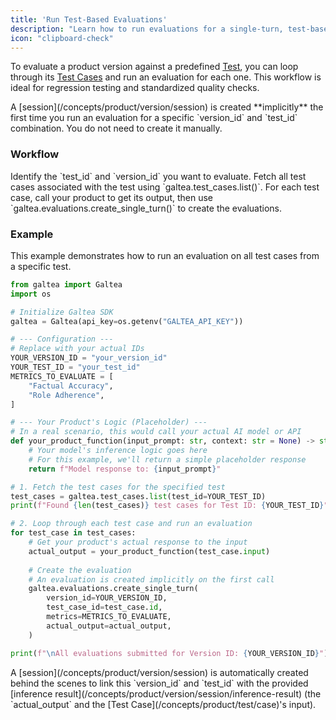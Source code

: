 ```yaml
---
title: 'Run Test-Based Evaluations'
description: "Learn how to run evaluations for a single-turn, test-based workflow."
icon: "clipboard-check"
---
```


To evaluate a product version against a predefined [Test](/concepts/product/test), you can loop through its [Test Cases](/concepts/product/test/case) and run an evaluation for each one. This workflow is ideal for regression testing and standardized quality checks.

<Info>
  A [session](/concepts/product/version/session) is created **implicitly** the first time you run an evaluation for a specific `version_id` and `test_id` combination. You do not need to create it manually.
</Info>

### Workflow

<Steps>
    <Step title="Select a Test and Version">
        Identify the `test_id` and `version_id` you want to evaluate.
    </Step>
    <Step title="Iterate Through Test Cases">
        Fetch all test cases associated with the test using `galtea.test_cases.list()`.
    </Step>
    <Step title="Generate and Evaluate Output">
        For each test case, call your product to get its output, then use `galtea.evaluations.create_single_turn()` to create the evaluations.
    </Step>
</Steps>

### Example

This example demonstrates how to run an evaluation on all test cases from a specific test.

```python
from galtea import Galtea
import os

# Initialize Galtea SDK
galtea = Galtea(api_key=os.getenv("GALTEA_API_KEY"))

# --- Configuration ---
# Replace with your actual IDs
YOUR_VERSION_ID = "your_version_id"
YOUR_TEST_ID = "your_test_id"
METRICS_TO_EVALUATE = [
    "Factual Accuracy",
    "Role Adherence",
]

# --- Your Product's Logic (Placeholder) ---
# In a real scenario, this would call your actual AI model or API
def your_product_function(input_prompt: str, context: str = None) -> str:
    # Your model's inference logic goes here
    # For this example, we'll return a simple placeholder response
    return f"Model response to: {input_prompt}"

# 1. Fetch the test cases for the specified test
test_cases = galtea.test_cases.list(test_id=YOUR_TEST_ID)
print(f"Found {len(test_cases)} test cases for Test ID: {YOUR_TEST_ID}")

# 2. Loop through each test case and run an evaluation
for test_case in test_cases:
    # Get your product's actual response to the input
    actual_output = your_product_function(test_case.input)
    
    # Create the evaluation
    # An evaluation is created implicitly on the first call
    galtea.evaluations.create_single_turn(
        version_id=YOUR_VERSION_ID,
        test_case_id=test_case.id,
        metrics=METRICS_TO_EVALUATE,
        actual_output=actual_output,
    )

print(f"\nAll evaluations submitted for Version ID: {YOUR_VERSION_ID}")

```

<Info>
    A [session](/concepts/product/version/session) is automatically created behind the scenes to link this `version_id` and `test_id` with the provided [inference result](/concepts/product/version/session/inference-result) (the `actual_output` and the [Test Case](/concepts/product/test/case)'s input).
</Info>
